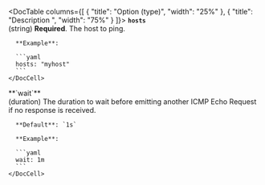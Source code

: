 
<DocTable columns={[
  {
    "title": "Option (type)",
    "width": "25%"
  },
  {
    "title": "Description  ",
    "width": "75%"
  }
]}>
  <DocRow>
    <DocCell>
       <span id="monitor-icmp-hosts">**`hosts`**</span><br />
       (<DocLink slug="/serverless/observability/synthetics-lightweight" section="string">string</DocLink>)
    </DocCell>
    <DocCell>
      **Required**. The host to ping.

      **Example**:

      ```yaml
      hosts: "myhost"
      ```
    </DocCell>
  </DocRow>
  <DocRow>
    <DocCell>
       <span id="monitor-icmp-wait">**`wait`**</span><br />
      (<DocLink slug="/serverless/observability/synthetics-lightweight" section="duration">duration</DocLink>)
    </DocCell>
    <DocCell>
      The duration to wait before emitting another ICMP Echo Request if no response is received.

      **Default**: `1s`

      **Example**:

      ```yaml
      wait: 1m
      ```
    </DocCell>
  </DocRow>
</DocTable>
